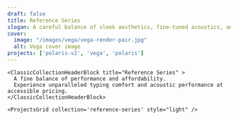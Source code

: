 ```yaml
---
draft: false
title: Reference Series
slogan: A careful balance of sleek aesthetics, fine-tuned acoustics, and cutting-edge typing comfort create a new standard for high-performance custom keyboards.
cover:
  image: "/images/vega/vega-render-pair.jpg"
  alt: Vega cover image
projects: ['polaris-v2', 'vega', 'polaris']
---
```


<DefaultLayout title={frontmatter.title}>

  <ClassicBlurredHeader src="/images/vega/vega-render-pair.jpg" />

    <ClassicCollectionHeaderBlock title="Reference Series" >
      A fine balance of performance and affordability.  
      Experience unparalleled typing comfort and acoustic performance at accessible pricing.
    </ClassicCollectionHeaderBlock>

    <ProjectsGrid collection='reference-series' style="light" />

</DefaultLayout>